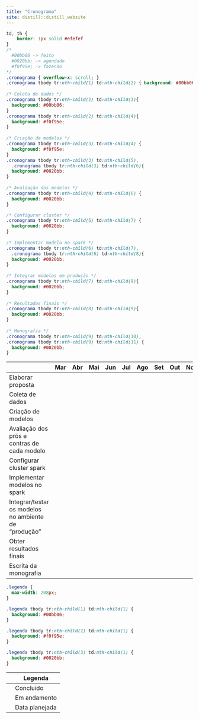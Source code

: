 ```yaml
---
title: "Cronograma"
site: distill::distill_website
---
```


```css
td, th {
    border: 1px solid #efefef
}
/*
  #00bb06 -> feito
  #0020bb; -> agendado
  #f0f95e; -> fazendo
*/
.cronograma { overflow-x: scroll; }
.cronograma tbody tr:nth-child(1) td:nth-child(2) { background: #00bb06; } 
    
/* Coleta de dados */
.cronograma tbody tr:nth-child(2) td:nth-child(3){
  background: #00bb06;
}
.cronograma tbody tr:nth-child(2) td:nth-child(4){ 
  background: #f0f95e; 
} 
  
/* Criação de modelos */
.cronograma tbody tr:nth-child(3) td:nth-child(4) {
  background: #f0f95e; 
}
.cronograma tbody tr:nth-child(3) td:nth-child(5),
  .cronograma tbody tr:nth-child(3) td:nth-child(6){ 
  background: #0020bb; 
} 
  
/* Avaliação dos modelos */
.cronograma tbody tr:nth-child(4) td:nth-child(6) { 
  background: #0020bb; 
} 

/* Configurar cluster */
.cronograma tbody tr:nth-child(5) td:nth-child(7) { 
  background: #0020bb; 
} 
  
/* Implementar modelo no spark */
.cronograma tbody tr:nth-child(6) td:nth-child(7),
  .cronograma tbody tr:nth-child(6) td:nth-child(8){ 
  background: #0020bb; 
} 
  
/* Integrar modelos em produção */
.cronograma tbody tr:nth-child(7) td:nth-child(9){ 
  background: #0020bb; 
} 
  
/* Resultados finais */  
.cronograma tbody tr:nth-child(8) td:nth-child(9){ 
  background: #0020bb; 
}
  
/* Monografia */  
.cronograma tbody tr:nth-child(9) td:nth-child(10),
.cronograma tbody tr:nth-child(9) td:nth-child(11) { 
  background: #0020bb; 
}
```


<div class="cronograma">

|                                                       |Mar|Abr|Mai|Jun|Jul|Ago|Set|Out|Nov|Dez|
|---|---|---|---|---|---|---|---|---|---|---|
|Elaborar proposta                                      |   |   |   |   |   |   |   |   |   |   |
|Coleta de dados                                        |   |   |   |   |   |   |   |   |   |   |
|Criação de modelos                                     |   |   |   |   |   |   |   |   |   |   |
|Avaliação dos prós e contras de cada modelo            |   |   |   |   |   |   |   |   |   |   |
|Configurar cluster spark                               |   |   |   |   |   |   |   |   |   |   |
|Implementar modelos no spark                           |   |   |   |   |   |   |   |   |   |   |
|Integrar/testar os modelos no ambiente de "produção"   |   |   |   |   |   |   |   |   |   |   |
|Obter resultados finais                                |   |   |   |   |   |   |   |   |   |   |
|Escrita da monografia                                  |   |   |   |   |   |   |   |   |   |   |

</div>


```css
.legenda {
  max-width: 208px;
}

.legenda tbody tr:nth-child(1) td:nth-child(1) {
  background: #00bb06;
}

.legenda tbody tr:nth-child(2) td:nth-child(1) {
  background: #f0f95e;
}

.legenda tbody tr:nth-child(3) td:nth-child(1) {
  background: #0020bb;
}
```

<div class="legenda">
|   |Legenda|
|---|---|
|   | Concluído       |
|   | Em andamento    |
|   | Data planejada  |
</div>
